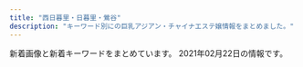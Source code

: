 ```yaml
---
title: "西日暮里・日暮里・鶯谷"
description: "キーワード別にの巨乳アジアン・チャイナエステ嬢情報をまとめました。"
---
```


新着画像と新着キーワードをまとめています。
2021年02月22日の情報です。

<DmmAffiliateIns />
<KeywordTable
  shops={
    [
    {
        "img_links": [
            "https://mominoki.tyo.ac/images/themes/pink/no2.png",
            "https://mominoki.tyo.ac/photos/sites/41/2020/09/2020092804344750.jpg",
            "https://mominoki.tyo.ac/images/themes/pink/no1.png",
            "https://mominoki.tyo.ac/images/themes/pink/mobile.jpg",
            "https://mominoki.tyo.ac/photos/sites/41/2020/09/2020092810535583.jpg",
            "https://mominoki.tyo.ac/images/room2.jpg",
            "https://mominoki.tyo.ac/photos/sites/41/2020/09/2020092804344859.jpg",
            "https://mominoki.tyo.ac/photos/sites/41/2020/09/2020092801595154.jpg",
            "https://mominoki.tyo.ac/images/themes/pink/line.png",
            "https://mominoki.tyo.ac/images/room3.jpg",
            "https://mominoki.tyo.ac/images/themes/pink/s_link.png",
            "https://mominoki.tyo.ac/images/room4.jpg",
            "https://mominoki.tyo.ac/photos/sites/41/2020/09/2020092804344656.jpg",
            "https://mominoki.tyo.ac/images/themes/pink/s_news.png",
            "https://mominoki.tyo.ac/images/room1.jpg",
            "https://mominoki.tyo.ac/images/themes/pink/s_ranking.png",
            "https://mominoki.tyo.ac/photos/sites/41/2020/11/2020111401222038.jpg",
            "https://mominoki.tyo.ac/images/themes/pink/s_newface.png",
            "https://mominoki.tyo.ac/images/themes/pink/r3.jpg",
            "https://mominoki.tyo.ac/images/themes/pink/s_staff.png",
            "https://mominoki.tyo.ac/images/themes/pink/s_pickup.png"
        ],
        "url": "https://mominoki.tyo.ac/",
        "station": "\u753a\u5c4b\u99c51\u756a\u51fa\u53e3",
        "keywords": {
            "86": 4,
            "87": 8,
            "C": 14,
            "D": 20,
            "E": 4,
            "\u4e73": 2,
            "85": 12
        },
        "name": "\u3082\u307f\u306e\u6728"
    },
    {
        "station": "JR\u897f\u65e5\u66ae\u91cc\u99c5",
        "url": "http://onkyoukou.tyo.cm/",
        "keywords": {
            "88": 6,
            "87": 3,
            "86": 3,
            "C": 13
        },
        "img_links": [
            "http://onkyoukou.tyo.cm/images/nbj3.jpg",
            "http://onkyoukou.tyo.cm/images/top.png",
            "http://onkyoukou.tyo.cm/images/s_pick.jpg",
            "http://onkyoukou.tyo.cm/images/mobile.jpg",
            "http://onkyoukou.tyo.cm/images/n3.jpg",
            "http://onkyoukou.tyo.cm/photos/sites/88/2020/03/2020030111163079.jpg",
            "http://onkyoukou.tyo.cm/images/s_link.jpg",
            "http://onkyoukou.tyo.cm/images/acc3.jpg",
            "http://onkyoukou.tyo.cm/photos/sites/88/2017/03/staff2.jpg",
            "http://onkyoukou.tyo.cm/images/face_bj.jpg",
            "http://onkyoukou.tyo.cm/images/acc1.jpg",
            "http://onkyoukou.tyo.cm/images/nbj1.jpg",
            "http://onkyoukou.tyo.cm/images/s_face.jpg",
            "http://onkyoukou.tyo.cm/images/s_staff1.jpg",
            "http://onkyoukou.tyo.cm/images/s_staff.jpg",
            "http://onkyoukou.tyo.cm/photos/sites/88/2017/03/staff4.jpg",
            "http://onkyoukou.tyo.cm/images/s_mobile.jpg",
            "http://onkyoukou.tyo.cm/images/n1.jpg",
            "http://onkyoukou.tyo.cm/images/line.jpg",
            "http://onkyoukou.tyo.cm/photos/sites/88/2017/03/staff1.jpg",
            "http://onkyoukou.tyo.cm/images/acc2.jpg",
            "http://onkyoukou.tyo.cm/images/s_news.jpg",
            "http://onkyoukou.tyo.cm/images/face_bj3.jpg"
        ],
        "name": "\u6e29\u99a8\u6e2f-\u304a\u3093\u304d\u3087\u3046\u3053\u3046-"
    },
    {
        "keywords": {
            "E": 1,
            "86": 11,
            "D": 10
        },
        "name": "\u548c\u5408 \u308f\u3054\u3046",
        "station": "JR\u65e5\u66ae\u91cc\u99c5\u6771\u53e3",
        "img_links": [
            "http://esthe-aroma.red/images/cg05.jpg",
            "http://esthe-aroma.red/images/kan.jpg",
            "http://esthe-aroma.red/images/r2.jpg",
            "http://esthe-aroma.red/images/cg02.jpg",
            "http://esthe-aroma.red/images/cg09.jpg",
            "http://esthe-aroma.red/images/r3.jpg",
            "http://esthe-aroma.red/images/imm.jpg",
            "http://esthe-aroma.red/images/top.png",
            "http://esthe-aroma.red/images/cg08.jpg",
            "http://esthe-aroma.red/images/r4.jpg",
            "http://esthe-aroma.red/images/cg07.jpg",
            "http://esthe-aroma.red/images/staff_s.png",
            "http://esthe-aroma.red/images/precau.png",
            "http://esthe-aroma.red/images/r1.jpg",
            "http://esthe-aroma.red/images/cg01.jpg",
            "http://esthe-aroma.red/images/cg10.jpg",
            "http://esthe-aroma.red/images/cg04.jpg",
            "http://esthe-aroma.red/images/news.png",
            "http://esthe-aroma.red/images/cg00.jpg",
            "http://esthe-aroma.red/images/evetop.png",
            "http://esthe-aroma.red/images/sruru.jpg",
            "http://esthe-aroma.red/images/cg11.jpg",
            "http://esthe-aroma.red/images/cg06.jpg",
            "http://esthe-aroma.red/images/cg03.jpg",
            "http://esthe-aroma.red/link/menlog.jpg",
            "http://esthe-aroma.red/images/rec.png"
        ],
        "url": "http://esthe-aroma.red/"
    },
    {
        "station": "JR\u9daf\u8c37\u99c5\u5317\u53e3",
        "img_links": [
            "http://es-rlx.com/img/ttl_rec.png",
            "http://es-rlx.com/img/ttl_staff.png",
            "http://es-rlx.com/img/access/kanban.png",
            "http://es-rlx.com/staff/rumi/01.jpg",
            "http://es-rlx.com/pic/top3.jpg",
            "http://es-rlx.com/img/youtube.jpg",
            "http://es-rlx.com/staff/minami/01.jpg",
            "http://es-rlx.com/img/access/road04.jpg",
            "http://es-rlx.com/i/files/homeimg.jpg",
            "http://es-rlx.com/pic/head.png",
            "http://es-rlx.com/pic/top1.jpg",
            "http://es-rlx.com/img/access/roaddm.png",
            "http://es-rlx.com/staff/minami/01mb.jpg",
            "http://es-rlx.com/img/access/road03.jpg",
            "http://es-rlx.com/staff/yuki/01.jpg",
            "http://es-rlx.com/staff/anna/01.jpg",
            "http://es-rlx.com/staff/sakura/01.jpg",
            "http://es-rlx.com/img/access/road02.jpg",
            "http://es-rlx.com/img/access/road01.jpg",
            "http://es-rlx.com/staff/sakura/01mb.jpg",
            "http://es-rlx.com/staff/mai/01.jpg",
            "http://es-rlx.com/staff/yuki/01mb.jpg",
            "http://es-rlx.com/staff/rumi/01mb.jpg",
            "http://es-rlx.com/pic/top2.jpg",
            "http://es-rlx.com/img/ttl_mobile.png",
            "http://es-rlx.com/img/ttl_tnew.png",
            "http://es-rlx.com/img/ft_tel.png",
            "http://es-rlx.com/staff/anna/01mb.jpg",
            "http://es-rlx.com/staff/mai/01mb.jpg"
        ],
        "name": "\u5065\u7f8e\u5802",
        "url": "http://es-rlx.com/",
        "keywords": {
            "C": 21
        }
    },
    {
        "img_links": [
            "http://chou.ies.bz/photos/sites/85/2019/07/2019070106333414.jpg",
            "http://chou.ies.bz/photos/sites/85/2019/07/2019070106340260.jpg",
            "http://chou.ies.bz/images/s_staff.jpg",
            "http://chou.ies.bz/images/s_link.png",
            "http://chou.ies.bz/photos/sites/85/2020/10/2020100610370157.jpg",
            "http://chou.ies.bz/photos/sites/85/2019/07/2019070106330942.jpg",
            "http://chou.ies.bz/images/mobile.png",
            "http://chou.ies.bz/images/s3.png",
            "http://chou.ies.bz/images/top.png",
            "http://chou.ies.bz/photos/sites/85/2020/10/2020100610383828.jpg",
            "http://chou.ies.bz/images/s_pick.png",
            "http://chou.ies.bz/images/s1.png",
            "http://chou.ies.bz/photos/sites/85/2019/07/2019070509385227.jpg",
            "http://chou.ies.bz/images/s_news.png",
            "http://chou.ies.bz/photos/sites/85/2020/12/2020120204150858.jpg",
            "http://chou.ies.bz/images/n1.jpg",
            "http://chou.ies.bz/photos/sites/85/2020/12/2020121802483415.jpg",
            "http://chou.ies.bz/photos/sites/85/2019/12/2019120602315853.jpg",
            "http://chou.ies.bz/photos/sites/85/2020/12/2020120204265615.jpg",
            "http://chou.ies.bz/photos/sites/85/2019/07/2019070106320474.jpg",
            "http://chou.ies.bz/images/n3.png",
            "http://chou.ies.bz/photos/sites/85/2019/06/2019062803491517.jpg"
        ],
        "url": "http://chou.ies.bz/",
        "name": "\u706f\u308a\u5c4b",
        "keywords": {
            "D": 9,
            "86": 7,
            "85": 1,
            "87": 1,
            "E": 1,
            "C": 1,
            "84": 2
        },
        "station": "JR\u897f\u65e5\u66ae\u91cc\u99c5"
    },
    {
        "name": "\u7e01",
        "img_links": [
            "http://www.en-nippori.net/image/therapist/02.jpg",
            "http://www.en-nippori.net/image/mainparts/images/navi01_03.jpg",
            "http://www.en-nippori.net/image/therapist/04.jpg",
            "http://www.en-nippori.net/image/mainparts/main.jpg",
            "http://www.en-nippori.net/image/mainparts/images/navi01_06.jpg",
            "http://www.en-nippori.net/image/therapist/01.jpg",
            "http://www.en-nippori.net/image/mainparts/images/navi01_04.jpg",
            "http://www.en-nippori.net/image/therapist/06.jpg",
            "http://www.en-nippori.net/image/mainparts/images/navi01_02.jpg",
            "http://www.en-nippori.net/image/mainparts/images/navi01_07.jpg",
            "http://www.en-nippori.net/image/index/top.jpg",
            "http://www.en-nippori.net/image/mainparts/images/navi01_05.jpg",
            "http://www.en-nippori.net/image/therapist/03.jpg"
        ],
        "url": "http://www.en-nippori.net/",
        "station": "JR\u65e5\u66ae\u91cc\u99c5\u6771\u53e3",
        "keywords": {
            "C": 6
        }
    },
    {
        "name": "\u30e9\u30d4\u30b9",
        "url": "http://lapis.tyo.cm/",
        "keywords": {
            "D": 16,
            "83": 4,
            "86": 8,
            "87": 4
        },
        "img_links": [
            "http://lapis.tyo.cm/images/top.png",
            "http://lapis.tyo.cm/photos/sites/75/2021/01/2021010407562324.jpg",
            "http://lapis.tyo.cm/images/pick_bj1.jpg",
            "http://lapis.tyo.cm/images/s_staff.jpg",
            "http://lapis.tyo.cm/images/nbj3.jpg",
            "http://lapis.tyo.cm/images/s_pick.jpg",
            "http://lapis.tyo.cm/images/new.jpg",
            "http://lapis.tyo.cm/images/pick_bj3.jpg",
            "http://lapis.tyo.cm/photos/sites/75/2021/01/2021010407562482.jpg",
            "http://lapis.tyo.cm/images/s_blog.jpg",
            "http://lapis.tyo.cm/images/s_link.jpg",
            "http://lapis.tyo.cm/images/nbj1.jpg",
            "http://lapis.tyo.cm/images/s_face.jpg",
            "http://lapis.tyo.cm/images/mobile.jpg",
            "http://lapis.tyo.cm/photos/sites/75/2021/01/2021010407562697.jpg",
            "http://lapis.tyo.cm/photos/sites/75/2021/01/2021010407562290.jpg"
        ],
        "station": "JR\u9daf\u8c37\u99c5\u5317\u53e3"
    },
    {
        "img_links": [
            "http://www.relax-mirai.info/gals/risa1.jpg",
            "http://www.relax-mirai.info/images/sayuri1.jpg",
            "http://www.relax-mirai.info/images/m03.jpg",
            "http://www.relax-mirai.info/images/qr.jpg",
            "http://www.relax-mirai.info/images/info02.jpg",
            "http://www.relax-mirai.info/i/images/momo1.jpg",
            "http://www.relax-mirai.info/i/120/sayuri1.jpg",
            "http://www.relax-mirai.info/images/info01.jpg",
            "http://www.relax-mirai.info/images/m02.jpg",
            "http://www.relax-mirai.info/gals/kaka1.jpg",
            "http://www.relax-mirai.info/i/images/sayuri1.jpg",
            "http://www.relax-mirai.info/images/risa1.jpg",
            "http://www.relax-mirai.info/gals/emi1.jpg",
            "http://www.relax-mirai.info/images/momo1.jpg",
            "http://www.relax-mirai.info/images/m04.jpg",
            "http://www.relax-mirai.info/gals/aki1.jpg"
        ],
        "name": "\u672a\u6765",
        "keywords": {},
        "station": "\u65e5\u66ae\u91cc\u99c5\u6771\u53e3",
        "url": "http://www.relax-mirai.info/"
    },
    {
        "url": "http://massage-aroma.pink/",
        "img_links": [
            "http://massage-aroma.pink/images/nav-004.png",
            "http://massage-aroma.pink/images/cg011.jpg",
            "http://massage-aroma.pink/images/top001.png",
            "http://massage-aroma.pink/images/cg04.jpg",
            "http://massage-aroma.pink/images/nav-006.png",
            "http://massage-aroma.pink/images/cg061.jpg",
            "http://massage-aroma.pink/images/cg01.jpg",
            "http://massage-aroma.pink/images/no.png",
            "http://massage-aroma.pink/images/cg09.jpg",
            "http://massage-aroma.pink/images/cg02.jpg",
            "http://massage-aroma.pink/images/cg08.jpg",
            "http://massage-aroma.pink/images/cg06.jpg",
            "http://massage-aroma.pink/images/cg03.jpg",
            "http://massage-aroma.pink/images/cg05.jpg",
            "http://massage-aroma.pink/images/nav-005.png",
            "http://massage-aroma.pink/images/nav-003.png",
            "http://massage-aroma.pink/images/nav-002.png",
            "http://massage-aroma.pink/images/tel.png",
            "http://massage-aroma.pink/images/nav-001.png",
            "http://massage-aroma.pink/images/cg07.jpg"
        ],
        "station": "JR\u65e5\u66ae\u91cc\u99c5\u6771\u53e3",
        "name": "\u30d1\u30b8\u30e3\u30de",
        "keywords": {
            "86": 9,
            "D": 9
        }
    },
    {
        "name": "\u307b\u307b\u3048\u307f",
        "img_links": [
            "http://www.hohoemi.es-relax.info/gals/nanami1.jpg",
            "http://www.hohoemi.es-relax.info/i/room/r01.jpg",
            "http://www.hohoemi.es-relax.info/i/room/r04.jpg",
            "http://www.hohoemi.es-relax.info/gals/karin1.jpg",
            "http://www.hohoemi.es-relax.info/images/img04.jpg",
            "http://www.hohoemi.es-relax.info/images/162-1.jpg",
            "http://www.hohoemi.es-relax.info/gals/nana1.jpg",
            "http://www.hohoemi.es-relax.info/images/r03.jpg",
            "http://www.hohoemi.es-relax.info/gals/mirai1.jpg",
            "http://www.hohoemi.es-relax.info/gals/monika1.jpg",
            "http://www.hohoemi.es-relax.info/images/img03.jpg",
            "http://www.hohoemi.es-relax.info/images/r05.jpg",
            "http://www.hohoemi.es-relax.info/images/r01.jpg",
            "http://www.hohoemi.es-relax.info/gals/yuyu1.jpg",
            "http://www.hohoemi.es-relax.info/images/nanami1.jpg",
            "http://www.hohoemi.es-relax.info/images/r04.jpg",
            "http://www.hohoemi.es-relax.info/gals/egao1.jpg",
            "http://www.hohoemi.es-relax.info/gals/rika1.jpg",
            "http://www.hohoemi.es-relax.info/i/room/r03.jpg",
            "http://www.hohoemi.es-relax.info/images/newsbar.jpg",
            "http://www.hohoemi.es-relax.info/gals/yuri1.jpg",
            "http://www.hohoemi.es-relax.info/i/room/r02.jpg",
            "http://www.hohoemi.es-relax.info/images/r02.jpg",
            "http://www.hohoemi.es-relax.info/images/img02.jpg"
        ],
        "url": "http://www.hohoemi.es-relax.info/",
        "keywords": {},
        "station": "JR\u897f\u65e5\u66ae\u91cc\u99c5"
    },
    {
        "img_links": [
            "http://www.ai-lian.work/images/rec1.jpg",
            "http://www.ai-lian.work/images/line.png",
            "http://www.ai-lian.work/images/int1.jpg",
            "http://www.ai-lian.work/images/3.jpg",
            "http://www.ai-lian.work/images/int2.jpg",
            "http://www.ai-lian.work/img/saya1.jpg",
            "http://www.ai-lian.work/images/2.jpg",
            "http://www.ai-lian.work/images/mobile.jpg",
            "http://www.ai-lian.work/images/tel.jpg",
            "http://www.ai-lian.work/images/head.jpg",
            "http://www.ai-lian.work/images/1.jpg",
            "http://www.ai-lian.work/images/ta.jpg",
            "http://www.ai-lian.work/images/sys1.jpg",
            "http://www.ai-lian.work/images/interior_t.jpg",
            "http://www.ai-lian.work/img/aya1.jpg",
            "http://www.ai-lian.work/images/news.jpg",
            "http://www.ai-lian.work/img/yui1.jpg",
            "http://www.ai-lian.work/images/staff_t.jpg"
        ],
        "keywords": {},
        "url": "http://www.ai-lian.work/",
        "name": "\u5fc3\u7f8e",
        "station": "JR\u9daf\u8c37\u99c5\u5317\u53e3"
    },
    {
        "img_links": [],
        "keywords": {},
        "station": "JR\u65e5\u66ae\u91cc\u99c5\u6771\u53e3",
        "name": "\u9e97\u4eba",
        "url": "http://reijin.xyz.mn/"
    },
    {
        "img_links": [
            "http://flowerscent.este.work/head_1_4691_1553674270167089.png",
            "http://flowerscent.este.work/2/uploadimg/1600260826.jpg",
            "http://flowerscent.este.work/head_2_4691_1553674270815382.png",
            "http://flowerscent.este.work/2/uploadimg/1599833697.jpg",
            "http://flowerscent.este.work/head_3_4691_1556258938113847.png"
        ],
        "station": "JR\u897f\u65e5\u66ae\u91cc\u99c5",
        "keywords": {
            "83": 36,
            "86": 12,
            "E": 12,
            "C": 36,
            "D": 12,
            "87": 12
        },
        "name": "\u3075\u308f\u3075\u308f",
        "url": "http://flowerscent.este.work/"
    },
    {
        "img_links": [
            "http://www.es-ms.work/images/int2.jpg",
            "http://www.es-ms.work/images/int1.jpg",
            "http://www.es-ms.work/img/rina1.jpg",
            "http://www.es-ms.work/images/3.jpg",
            "http://www.es-ms.work/images/1.jpg",
            "http://www.es-ms.work/images/interior_t.jpg",
            "http://www.es-ms.work/images/sys.jpg",
            "http://www.es-ms.work/img/sayuri1.jpg",
            "http://www.es-ms.work/images/staff_t.jpg",
            "http://www.es-ms.work/images/news.jpg",
            "http://www.es-ms.work/images/tg.jpg",
            "http://www.es-ms.work/images/s1.png",
            "http://www.es-ms.work/images/rec2.jpg",
            "http://www.es-ms.work/images/head.jpg",
            "http://www.es-ms.work/images/2.jpg",
            "http://www.es-ms.work/staff/rina.jpg",
            "http://www.es-ms.work/staff/kaya.jpg",
            "http://www.es-ms.work/img/kaya1.jpg",
            "http://www.es-ms.work/images/rec1.jpg",
            "http://www.es-ms.work/staff/sayuri.jpg",
            "http://www.es-ms.work/images/ac1.jpg"
        ],
        "station": "JR\u9daf\u8c37\u99c5\u5317\u53e3",
        "keywords": {},
        "url": "http://www.es-ms.work/",
        "name": "\u685c\u306e\u5bb6"
    },
    {
        "url": "https://www.sofia-est.com/",
        "img_links": [
            "https://www.sofia-est.com/img/girl/thumb/s81_1.jpg",
            "https://www.sofia-est.com/img/girl/thumb/s81_2.jpg",
            "https://www.sofia-est.com/img/girl/thumb/s97_1.jpg",
            "https://www.sofia-est.com/img/girl/list/s85_list.jpg",
            "https://www.sofia-est.com/img/girl/main/s100_1.jpg",
            "https://www.sofia-est.com/img/girl/main/s89_1.jpg",
            "https://www.sofia-est.com/img/girl/thumb/s94_2.jpg",
            "https://www.sofia-est.com/img/material/gm4_rollout.png",
            "https://www.sofia-est.com/img/top/topslide20150918.jpg",
            "https://www.sofia-est.com/img/material/page8_subt1.png",
            "https://www.sofia-est.com/img/material/gm5_rollout.png",
            "https://www.sofia-est.com/img/girl/thumb/s92_1.jpg",
            "https://www.sofia-est.com/img/material/page3_1_subt1.png",
            "https://www.sofia-est.com/img/girl/main/s55_1.jpg",
            "https://www.sofia-est.com/img/girl/thumb/s100_2.jpg",
            "https://www.sofia-est.com/img/girl/thumb/s56_2.jpg",
            "https://www.sofia-est.com/img/material/iph.png",
            "https://www.sofia-est.com/img/girl/list/s57_list.jpg",
            "https://www.sofia-est.com/img/girl/main/s81_1.jpg",
            "https://www.sofia-est.com/img/girl/thumb/s84_1.jpg",
            "https://www.sofia-est.com/img/girl/thumb/s111_1.jpg",
            "https://www.sofia-est.com/img/material/mob_youtube.png",
            "https://www.sofia-est.com/img/material/mob_m1_rev1.jpg",
            "https://www.sofia-est.com/img/girl/thumb/s94_1.jpg",
            "https://www.sofia-est.com/img/girl/list/s55_list.jpg",
            "https://www.sofia-est.com/img/material/top_camp.png",
            "https://www.sofia-est.com/img/material/sd_rt_btn.png",
            "https://www.sofia-est.com/img/girl/thumb/s85_2.jpg",
            "https://www.sofia-est.com/img/girl/list/s92_list.jpg",
            "https://www.sofia-est.com/img/girl/main/s84_1.jpg",
            "https://www.sofia-est.com/img/material/photo3.jpg",
            "https://www.sofia-est.com/img/material/mob_m4.jpg",
            "https://www.sofia-est.com/img/girl/list/s97_list.jpg",
            "https://www.sofia-est.com/img/material/photobig.jpg",
            "https://www.sofia-est.com/img/girl/list/s111_list.jpg",
            "https://www.sofia-est.com/img/material/gm1_rollout.png",
            "https://www.sofia-est.com/img/material/page4_subt1.png",
            "https://www.sofia-est.com/img/girl/main/s85_1.jpg",
            "https://www.sofia-est.com/img/material/page6_subt1.png",
            "https://www.sofia-est.com/img/girl/list/s94_list.jpg",
            "https://www.sofia-est.com/img/material/mob_m2_rev1.jpg",
            "https://www.sofia-est.com/img/girl/thumb/s56_1.jpg",
            "https://www.sofia-est.com/img/girl/pickup/pickup20191220093623.jpg",
            "https://www.sofia-est.com/img/girl/thumb/s85_1.jpg",
            "https://www.sofia-est.com/img/material/noimg_m.jpg",
            "https://www.sofia-est.com/img/material/photo5.jpg",
            "https://www.sofia-est.com/img/material/page2_subt1.png",
            "https://www.sofia-est.com/img/girl/list/s81_list.jpg",
            "https://www.sofia-est.com/img/material/page3_subt1.png",
            "https://www.sofia-est.com/img/material/phototxt.jpg",
            "https://www.sofia-est.com/img/banner/koko_120x60.png",
            "https://www.sofia-est.com/img/material/top_pickup.png",
            "https://www.sofia-est.com/img/girl/main/s94_1.jpg",
            "https://www.sofia-est.com/img/girl/list/s99_list.jpg",
            "https://www.sofia-est.com/img/what/coupon202009.png",
            "https://www.sofia-est.com/img/girl/thumb/s55_1.jpg",
            "https://www.sofia-est.com/img/girl/main/s92_1.jpg",
            "https://www.sofia-est.com/img/material/hosi5.png",
            "https://www.sofia-est.com/img/girl/thumb/s89_1.jpg",
            "https://www.sofia-est.com/img/girl/thumb/s81_4.jpg",
            "https://www.sofia-est.com/img/girl/thumb/s99_1.jpg",
            "https://www.sofia-est.com/img/material/top_kodawariimg1.jpg",
            "https://www.sofia-est.com/img/girl/list/s84_list.jpg",
            "https://www.sofia-est.com/img/girl/thumb/s99_2.jpg",
            "https://www.sofia-est.com/img/material/gm6_rollout.png",
            "https://www.sofia-est.com/img/material/photo1.jpg",
            "https://www.sofia-est.com/img/material/course_tanta2.png",
            "https://www.sofia-est.com/img/material/coursepoint_rev2.png",
            "https://www.sofia-est.com/img/girl/mobilepickup/mobilepickup20200302124127.jpg",
            "https://www.sofia-est.com/img/girl/main/s111_1.jpg",
            "https://www.sofia-est.com/img/material/page3_1_subt2.png",
            "https://www.sofia-est.com/img/material/pagetop_rollout.png",
            "https://www.sofia-est.com/img/material/page5_subt1.png",
            "https://www.sofia-est.com/img/girl/thumb/s92_2.jpg",
            "https://www.sofia-est.com/img/material/mob_m5.jpg",
            "https://www.sofia-est.com/img/girl/list/s56_list.jpg",
            "https://www.sofia-est.com/img/girl/list/s89_list.jpg",
            "https://www.sofia-est.com/img/girl/pickup/pickup20190509222453.jpg",
            "https://www.sofia-est.com/img/material/top_twitter.png",
            "https://www.sofia-est.com/img/material/page6_subt2.png",
            "https://www.sofia-est.com/img/girl/main/s99_1.jpg",
            "https://www.sofia-est.com/img/girl/thumb/s89_2.jpg",
            "https://www.sofia-est.com/img/material/page8_subt2.png",
            "https://www.sofia-est.com/img/girl/pickup/pickup20191220093702.jpg",
            "https://www.sofia-est.com/img/material/photo7.jpg",
            "https://www.sofia-est.com/img/girl/thumb/s100_1.jpg",
            "https://www.sofia-est.com/img/girl/main/s97_1.jpg",
            "https://www.sofia-est.com/img/girl/thumb/s81_5.jpg",
            "https://www.sofia-est.com/img/material/top_infomation.png",
            "https://www.sofia-est.com/img/material/photo4.jpg",
            "https://www.sofia-est.com/img/girl/thumb/s84_2.jpg",
            "https://www.sofia-est.com/img/girl/pickup/pickup20200111122329.jpg",
            "https://www.sofia-est.com/img/material/top_movie.png",
            "https://www.sofia-est.com/img/top/topslide20141211.jpg",
            "https://www.sofia-est.com/img/girl/thumb/s81_3.jpg",
            "https://www.sofia-est.com/img/material/movie_right_yaji.png",
            "https://www.sofia-est.com/img/material/page4_subt2.png",
            "https://www.sofia-est.com/img/girl/thumb/s85_3.jpg",
            "https://www.sofia-est.com/img/material/mobileqr.png",
            "https://www.sofia-est.com/img/material/movieicon.png",
            "https://www.sofia-est.com/img/material/yakusoku.png",
            "https://www.sofia-est.com/img/material/movie_left_yaji.png",
            "https://www.sofia-est.com/img/material/top_kodawari.png",
            "https://www.sofia-est.com/img/girl/main/s56_1.jpg",
            "https://www.sofia-est.com/img/material/movie20141210.jpg",
            "https://www.sofia-est.com/img/material/mob_m3_rev1.jpg",
            "https://www.sofia-est.com/img/material/noimg_b.jpg",
            "https://www.sofia-est.com/img/material/page7_subt1.png",
            "https://www.sofia-est.com/img/girl/thumb/s97_2.jpg",
            "https://www.sofia-est.com/img/material/doublecourse_rev1.png",
            "https://www.sofia-est.com/img/material/top_about.png",
            "https://www.sofia-est.com/img/material/photo8.jpg",
            "https://www.sofia-est.com/img/material/gm2_rollout.png",
            "https://www.sofia-est.com/img/material/gm3_rollout.png",
            "https://www.sofia-est.com/img/material/page5_subt2.png",
            "https://www.sofia-est.com/img/girl/thumb/s55_2.jpg",
            "https://www.sofia-est.com/img/material/top_news.png",
            "https://www.sofia-est.com/img/material/page6_subt3.png",
            "https://www.sofia-est.com/img/material/top_newface.png",
            "https://www.sofia-est.com/img/material/courseoption_rev1.png",
            "https://www.sofia-est.com/img/girl/thumb/s55_3.jpg",
            "https://www.sofia-est.com/img/material/photo2.jpg",
            "https://www.sofia-est.com/img/material/photo6.jpg",
            "https://www.sofia-est.com/img/material/course_tanta1.png",
            "https://www.sofia-est.com/img/top/topslide20141210.jpg",
            "https://www.sofia-est.com/img/girl/list/s100_list.jpg"
        ],
        "name": "\u30bd\u30d5\u30a3\u30a2",
        "station": "JR\u65e5\u66ae\u91cc\u99c5\u5357\u53e3",
        "keywords": {
            "\u30bb\u30af\u30b7\u30fc": 19,
            "\u30c0\u30a4\u30ca\u30de\u30a4\u30c8": 1,
            "G": 2
        }
    },
    {
        "name": "\u6843",
        "url": "http://momo.tyo.cm/",
        "keywords": {
            "D": 20,
            "85": 5,
            "86": 15
        },
        "station": "JR\u65e5\u66ae\u91cc\u99c5\u5357\u53e3",
        "img_links": [
            "http://momo.tyo.cm/images/tit_com02.png",
            "http://momo.tyo.cm/images/nav_link02.png",
            "http://momo.tyo.cm/images/tit_link01.png",
            "http://momo.tyo.cm/images/nav_link05.png",
            "http://momo.tyo.cm/images/border02.png",
            "http://momo.tyo.cm/images/tit_staff.png",
            "http://momo.tyo.cm/images/top_slider02.jpg",
            "http://momo.tyo.cm/images/tit_com03.png",
            "http://momo.tyo.cm/images/nav_link01.png",
            "http://momo.tyo.cm/images/pagetop.png",
            "http://momo.tyo.cm/images/tit05.png",
            "http://momo.tyo.cm/images/news.png",
            "http://momo.tyo.cm/images/tit_com.png",
            "http://momo.tyo.cm/photos/sites/53/2021/02/2021021607405578.jpg",
            "http://momo.tyo.cm/images/tit02.png",
            "http://momo.tyo.cm/images/border01.png",
            "http://momo.tyo.cm/images/top_slider01.jpg",
            "http://momo.tyo.cm/images/nav_link04.png",
            "http://momo.tyo.cm/images/tit01.png",
            "http://momo.tyo.cm/images/tit_com01.png",
            "http://momo.tyo.cm/images/bg_pick.png",
            "http://momo.tyo.cm/images/nav_link03.png",
            "http://momo.tyo.cm/photos/sites/53/2021/02/2021021607405658.jpg",
            "http://momo.tyo.cm/photos/sites/53/2021/02/2021021607405882.jpg",
            "http://momo.tyo.cm/images/tit03.png",
            "http://momo.tyo.cm/images/tit_com05.png",
            "http://momo.tyo.cm/images/tit04.png",
            "http://momo.tyo.cm/images/nav_link06.png",
            "http://momo.tyo.cm/images/tit_com04.png",
            "http://momo.tyo.cm/photos/sites/53/2021/02/2021021607405730.jpg"
        ]
    },
    {
        "img_links": [
            "http://es-minami.com/images/sayuri2.jpg",
            "http://www.es-minami.com/images/sayuri2.jpg",
            "http://www.es-minami.com/img/mika1.jpg",
            "http://www.es-minami.com/img/sayuri2.jpg",
            "http://www.es-minami.com/img/sayuri1.jpg",
            "http://es-minami.com/img/mika1.jpg",
            "http://www.es-minami.com/gals/riri1.jpg",
            "http://es-minami.com/images/mika1.jpg",
            "http://es-minami.com/gals/rika1.jpg",
            "http://www.es-minami.com/gals/nana1.jpg",
            "http://es-minami.com/img/yuki1.jpg",
            "http://www.es-minami.com/images/sayuri1.jpg",
            "http://www.es-minami.com/images/news.png",
            "http://es-minami.com/images/nana1.jpg",
            "http://es-minami.com/images/yuki1.jpg",
            "http://es-minami.com/gals/riri1.jpg",
            "http://es-minami.com/img/mika2.jpg",
            "http://www.es-minami.com/gals/sayuri1.jpg",
            "http://es-minami.com/images/riri1.jpg",
            "http://es-minami.com/images/sayuri1.jpg",
            "http://www.es-minami.com/images/riri1.jpg",
            "http://es-minami.com/images/news.png",
            "http://www.es-minami.com/gals/sayuri2.jpg",
            "http://es-minami.com/gals/mika1.jpg",
            "http://es-minami.com/img/sayuri2.jpg",
            "http://www.es-minami.com/img/nana1.jpg",
            "http://www.es-minami.com/images/pick_staff6.jpg",
            "http://es-minami.com/images/staff-bar.png",
            "http://www.es-minami.com/images/mika1.jpg",
            "http://www.es-minami.com/gals/yuki1.jpg",
            "http://es-minami.com/gals/sayuri2.jpg",
            "http://www.es-minami.com/img/yuki1.jpg",
            "http://es-minami.com/gals/sakura1.jpg",
            "http://www.es-minami.com/images/nana1.jpg",
            "http://es-minami.com/images/rika1.jpg",
            "http://es-minami.com/images/mika2.jpg",
            "http://es-minami.com/gals/mika2.jpg",
            "http://es-minami.com/images/pick_staff6.jpg",
            "http://es-minami.com/img/nana1.jpg",
            "http://www.es-minami.com/images/mobole.png",
            "http://www.es-minami.com/gals/mika2.jpg",
            "http://www.es-minami.com/gals/mika1.jpg",
            "http://www.es-minami.com/images/mika2.jpg",
            "http://es-minami.com/images/mobole.png",
            "http://www.es-minami.com/images/staff-bar.png",
            "http://es-minami.com/img/riri1.jpg",
            "http://es-minami.com/gals/yuki1.jpg",
            "http://es-minami.com/img/sayuri1.jpg",
            "http://es-minami.com/gals/sayuri1.jpg",
            "http://www.es-minami.com/gals/sakura1.jpg",
            "http://www.es-minami.com/images/yuki1.jpg",
            "http://www.es-minami.com/img/riri1.jpg",
            "http://www.es-minami.com/images/rika1.jpg",
            "http://www.es-minami.com/img/mika2.jpg",
            "http://es-minami.com/gals/nana1.jpg",
            "http://www.es-minami.com/gals/rika1.jpg"
        ],
        "name": "\u307f\u306a\u307f",
        "station": "JR\u65e5\u66ae\u91cc\u99c5\u6771\u53e3",
        "keywords": {},
        "url": "http://es-minami.com/"
    },
    {
        "keywords": {
            "94": 3,
            "D": 45,
            "86": 18,
            "E": 7,
            "85": 15,
            "F": 4,
            "C": 19
        },
        "station": "JR\u65e5\u66ae\u91cc\u99c5\u5357\u53e3",
        "name": "\u306f\u305f\u3061",
        "img_links": [
            "http://www.mac-riraku106.xyz/uploads/191209/1-1912091229204E.jpg",
            "http://www.mac-riraku106.xyz/uploads/191219/1-191219124141563.jpg",
            "http://www.mac-riraku106.xyz/uploads/200501/1-200501125251121.jpg",
            "http://www.mac-riraku106.xyz/uploads/190906/1-1ZZ6125225A4.jpg",
            "http://www.mac-riraku106.xyz/uploads/190723/21-1.jpg",
            "http://www.mac-riraku106.xyz/uploads/200317/1-20031G44235R7.jpg",
            "http://www.mac-riraku106.xyz/uploads/191106/1-191106092S0357.jpg",
            "http://www.mac-riraku106.xyz/static/picture/michi01.png",
            "http://www.mac-riraku106.xyz/uploads/191128/1-19112Q3111UF.jpg",
            "http://www.mac-riraku106.xyz/uploads/190723/1-2.jpg",
            "http://www.mac-riraku106.xyz/uploads/200801/1-200P1110412514.jpg",
            "http://www.mac-riraku106.xyz/uploads/200325/1-2003251H312V4.jpg",
            "http://www.mac-riraku106.xyz/uploads/200501/1-200501144951148.jpg",
            "http://www.mac-riraku106.xyz/uploads/200818/1-200QQ554231G.jpg",
            "http://www.mac-riraku106.xyz/uploads/190723/23-3.jpg",
            "http://www.mac-riraku106.xyz/uploads/200310/1-20031013091I08.jpg",
            "http://www.mac-riraku106.xyz/uploads/200310/1-200310130925920.jpg",
            "http://www.mac-riraku106.xyz/uploads/190723/25-1.jpg",
            "http://www.mac-riraku106.xyz/static/picture/top-img01.png",
            "http://www.mac-riraku106.xyz/uploads/191219/1-19121912423J29.jpg",
            "http://www.mac-riraku106.xyz/uploads/190723/23-2.jpg",
            "http://www.mac-riraku106.xyz/uploads/191008/1-19100Q5451M20.jpg",
            "http://www.mac-riraku106.xyz/uploads/191128/1-19112Q3102OP.jpg",
            "http://www.mac-riraku106.xyz/uploads/200310/1-200310130Z0421.jpg",
            "http://www.mac-riraku106.xyz/uploads/190723/33-1.jpg",
            "http://www.mac-riraku106.xyz/uploads/200801/1-200P1110631926.jpg",
            "http://www.mac-riraku106.xyz/uploads/191128/1-19112Q31009521.jpg",
            "http://www.mac-riraku106.xyz/static/picture/top-img09.png",
            "http://www.mac-riraku106.xyz/uploads/190826/1-1ZR6144611E0.jpg",
            "http://www.mac-riraku106.xyz/uploads/200501/1-200501125150516.jpg",
            "http://www.mac-riraku106.xyz/uploads/190723/30-1.jpg",
            "http://www.mac-riraku106.xyz/uploads/190723/10-1.jpg",
            "http://www.mac-riraku106.xyz/uploads/200818/1-200QQ5535E92.jpg",
            "http://www.mac-riraku106.xyz/static/picture/call.png",
            "http://www.mac-riraku106.xyz/static/picture/top-img02.png",
            "http://www.mac-riraku106.xyz/uploads/191209/1-191209122ZY50.jpg",
            "http://www.mac-riraku106.xyz/uploads/200501/1-200501145002a7.jpg",
            "http://www.mac-riraku106.xyz/uploads/190723/23-1.jpg",
            "http://www.mac-riraku106.xyz/uploads/200608/1-20060Q02506204.jpg",
            "http://www.mac-riraku106.xyz/uploads/200501/1-200501145011C2.jpg",
            "http://www.mac-riraku106.xyz/uploads/191008/1-19100Q5453V63.jpg",
            "http://www.mac-riraku106.xyz/uploads/190723/10-2.jpg",
            "http://www.mac-riraku106.xyz/uploads/200501/1-200501125300127.jpg",
            "http://www.mac-riraku106.xyz/uploads/190826/1-1ZR614462Qa.jpg",
            "http://www.mac-riraku106.xyz/uploads/200317/1-20031G44220J0.jpg",
            "http://www.mac-riraku106.xyz/uploads/191209/1-191209123459153.jpg",
            "http://www.mac-riraku106.xyz/static/picture/michi02.png",
            "http://www.mac-riraku106.xyz/uploads/190926/1-1Z926131T2408.jpg",
            "http://www.mac-riraku106.xyz/uploads/200801/1-200P1110A4M2.jpg",
            "http://www.mac-riraku106.xyz/uploads/190906/1-1ZZ612503C39.jpg",
            "http://www.mac-riraku106.xyz/uploads/191106/1-191106092J62Y.jpg",
            "http://www.mac-riraku106.xyz/uploads/200325/1-2003251H340B9.jpg",
            "http://www.mac-riraku106.xyz/uploads/190723/34-1.jpg",
            "http://www.mac-riraku106.xyz/static/picture/1.jpg",
            "http://www.mac-riraku106.xyz/uploads/190926/1-1Z926131R6102.jpg",
            "http://www.mac-riraku106.xyz/static/picture/2.jpg",
            "http://www.mac-riraku106.xyz/uploads/200818/1-200QQ55415J4.jpg",
            "http://www.mac-riraku106.xyz/uploads/191106/1-191106092T0531.jpg",
            "http://www.mac-riraku106.xyz/uploads/200501/1-200501125159161.jpg",
            "http://www.mac-riraku106.xyz/uploads/200317/1-20031G4420c38.jpg",
            "http://www.mac-riraku106.xyz/uploads/200608/1-20060Q0251EY.jpg",
            "http://www.mac-riraku106.xyz/static/picture/tel.png",
            "http://www.mac-riraku106.xyz/uploads/190723/1-1.jpg",
            "http://www.mac-riraku106.xyz/static/picture/top-img03.png"
        ],
        "url": "http://www.mac-riraku106.xyz/"
    }
]
}
/>
<DmmAffiliateScript />
